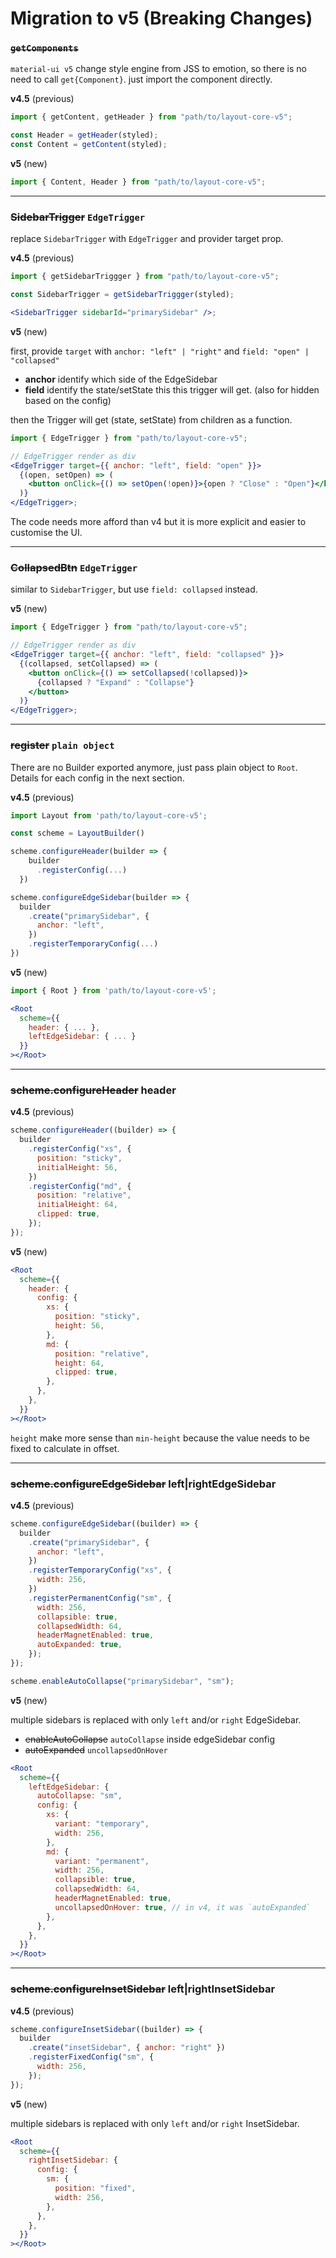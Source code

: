 
<Meta title="Layout v5/Migration to v5" />

<style>{`
  .sbdocs-content {
    max-width: 720px;
  }
`}</style>

# Migration to v5 (Breaking Changes)

### ~~`getComponents`~~

`material-ui v5` change style engine from JSS to emotion, so there is no need to call `get{Component}`. just import the component directly.

**v4.5** (previous)

```jsx
import { getContent, getHeader } from "path/to/layout-core-v5";

const Header = getHeader(styled);
const Content = getContent(styled);
```

**v5** (new)

```jsx
import { Content, Header } from "path/to/layout-core-v5";
```

---

### ~~SidebarTrigger~~ `EdgeTrigger`

replace `SidebarTrigger` with `EdgeTrigger` and provider target prop.

**v4.5** (previous)

```jsx
import { getSidebarTriggger } from "path/to/layout-core-v5";

const SidebarTrigger = getSidebarTriggger(styled);

<SidebarTrigger sidebarId="primarySidebar" />;
```

**v5** (new)

first, provide `target` with `anchor: "left" | "right"` and `field: "open" | "collapsed"`

- **anchor** identify which side of the EdgeSidebar
- **field** identify the state/setState this this trigger will get. (also for hidden based on the config)

then the Trigger will get (state, setState) from children as a function.

```jsx
import { EdgeTrigger } from "path/to/layout-core-v5";

// EdgeTrigger render as div
<EdgeTrigger target={{ anchor: "left", field: "open" }}>
  {(open, setOpen) => (
    <button onClick={() => setOpen(!open)}>{open ? "Close" : "Open"}</button>
  )}
</EdgeTrigger>;
```

The code needs more afford than v4 but it is more explicit and easier to customise the UI.

---

### ~~CollapsedBtn~~ `EdgeTrigger`

similar to `SidebarTrigger`, but use `field: collapsed` instead.

**v5** (new)

```jsx
import { EdgeTrigger } from "path/to/layout-core-v5";

// EdgeTrigger render as div
<EdgeTrigger target={{ anchor: "left", field: "collapsed" }}>
  {(collapsed, setCollapsed) => (
    <button onClick={() => setCollapsed(!collapsed)}>
      {collapsed ? "Expand" : "Collapse"}
    </button>
  )}
</EdgeTrigger>;
```

---

### ~~register~~ `plain object`

There are no Builder exported anymore, just pass plain object to `Root`. Details for each config in the next section.

**v4.5** (previous)

```jsx
import Layout from 'path/to/layout-core-v5';

const scheme = LayoutBuilder()

scheme.configureHeader(builder => {
    builder
      .registerConfig(...)
  })

scheme.configureEdgeSidebar(builder => {
  builder
    .create("primarySidebar", {
      anchor: "left",
    })
    .registerTemporaryConfig(...)
})
```

**v5** (new)

```jsx
import { Root } from 'path/to/layout-core-v5';

<Root
  scheme={{
    header: { ... },
    leftEdgeSidebar: { ... }
  }}
></Root>
```

---

### ~~scheme.configureHeader~~ header

**v4.5** (previous)

```jsx
scheme.configureHeader((builder) => {
  builder
    .registerConfig("xs", {
      position: "sticky",
      initialHeight: 56,
    })
    .registerConfig("md", {
      position: "relative",
      initialHeight: 64,
      clipped: true,
    });
});
```

**v5** (new)

```jsx
<Root
  scheme={{
    header: {
      config: {
        xs: {
          position: "sticky",
          height: 56,
        },
        md: {
          position: "relative",
          height: 64,
          clipped: true,
        },
      },
    },
  }}
></Root>
```

`height` make more sense than `min-height` because the value needs to be fixed to calculate in offset.

---

### ~~scheme.configureEdgeSidebar~~ left|rightEdgeSidebar

**v4.5** (previous)

```jsx
scheme.configureEdgeSidebar((builder) => {
  builder
    .create("primarySidebar", {
      anchor: "left",
    })
    .registerTemporaryConfig("xs", {
      width: 256,
    })
    .registerPermanentConfig("sm", {
      width: 256,
      collapsible: true,
      collapsedWidth: 64,
      headerMagnetEnabled: true,
      autoExpanded: true,
    });
});

scheme.enableAutoCollapse("primarySidebar", "sm");
```

**v5** (new)

multiple sidebars is replaced with only `left` and/or `right` EdgeSidebar.

- ~~enableAutoCollapse~~ `autoCollapse` inside edgeSidebar config
- ~~autoExpanded~~ `uncollapsedOnHover`

```jsx
<Root
  scheme={{
    leftEdgeSidebar: {
      autoCollapse: "sm",
      config: {
        xs: {
          variant: "temporary",
          width: 256,
        },
        md: {
          variant: "permanent",
          width: 256,
          collapsible: true,
          collapsedWidth: 64,
          headerMagnetEnabled: true,
          uncollapsedOnHover: true, // in v4, it was `autoExpanded`
        },
      },
    },
  }}
></Root>
```

---

### ~~scheme.configureInsetSidebar~~ left|rightInsetSidebar

**v4.5** (previous)

```jsx
scheme.configureInsetSidebar((builder) => {
  builder
    .create("insetSidebar", { anchor: "right" })
    .registerFixedConfig("sm", {
      width: 256,
    });
});
```

**v5** (new)

multiple sidebars is replaced with only `left` and/or `right` InsetSidebar.

```jsx
<Root
  scheme={{
    rightInsetSidebar: {
      config: {
        sm: {
          position: "fixed",
          width: 256,
        },
      },
    },
  }}
></Root>
```
